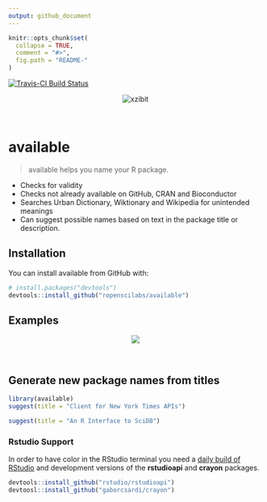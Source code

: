 ```yaml
---
output: github_document
---
```


<!-- README.md is generated from README.Rmd. Please edit that file -->

```r
knitr::opts_chunk$set(
  collapse = TRUE,
  comment = "#>",
  fig.path = "README-"
)
```

[![Travis-CI Build Status](https://travis-ci.org/ropenscilabs/available.svg?branch=master)](https://travis-ci.org/ropenscilabs/available)
<p align="center">
  <img src="http://i.imgur.com/1KZn3Z5.jpg" alt="xzibit">
</p>
\ 

# available

> available helps you name your R package.

- Checks for validity
- Checks not already available on GitHub, CRAN and Bioconductor
- Searches Urban Dictionary, Wiktionary and Wikipedia for unintended meanings
- Can suggest possible names based on text in the package title or description.

## Installation

You can install available from GitHub with:

```r
# install.packages("devtools")
devtools::install_github("ropenscilabs/available")
```

## Examples

<p align="center">
  <img src="http://i.imgur.com/tA1VdaH.png">
</p>
\ 

## Generate new package names from titles
```r
library(available)
suggest(title = "Client for New York Times APIs")

suggest(title = "An R Interface to SciDB")
```

### Rstudio Support
In order to have color in the RStudio terminal you need a [daily build of
RStudio](https://dailies.rstudio.com/) and development versions of the
**rstudioapi** and **crayon** packages.

```r
devtools::install_github("rstudio/rstudioapi")
devtoosl::install_github("gaborcsardi/crayon")
```
